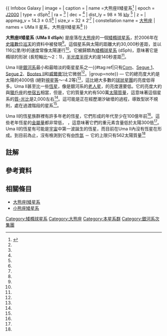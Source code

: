 {{ Infobox Galaxy
| image =
| caption = 
| name =大熊座II矮星系<ref name="simbad">{{cite web
|title=SIMBAD Astronomical Database
|work=Results for Ursa Major II
|url=http://simbad.u-strasbg.fr/Simbad
|accessdate=2011-11-19
|archive-date=2019-05-01
|archive-url=https://web.archive.org/web/20190501023034/http://simbad.u-strasbg.fr/simbad/
|dead-url=no
}}</ref>
| epoch = [[J2000|J2000]]
| type = dSph<ref name=Zucker2006/>
| ra = {{RA|08|51|30.0}}<ref name="simbad"/>
| dec = {{DEC|+63|07|48}}<ref name="simbad"/>
| dist_ly = 98 ± 16 [[光年|kly]] {{nowrap|(30 ± 5 [[秒差距|kpc]])}}<ref name=Zucker2006/>
| z = 
| appmag_v = 14.3 ± 0.5<ref name=Zucker2006/>
| size_v = 32 ± 2′<ref name=Martin2008/>
| constellation name = [[大熊座|大熊座]]
| names = UMa II 星系，大熊座II矮星系<ref name="simbad"/>
}}

'''大熊座II矮星系''' ('''UMa II dSph''') 是座落在[[大熊座|大熊座]]的一個[[矮橢球星系|矮橢球星系]]，於2006年在[[史隆數位巡天|史隆數位巡天]]的資料中被發現<ref name=Zucker2006/>。這個星系與太陽的距離大約30,000秒差距，並以116公里/秒的速度常像太陽運行<ref name=Simon2007/>。它被歸類為[[矮橢球星系|矮橢球星系]] (dSph)，意味著它是橢球的形狀 (長短軸比～2：1)，[[有效半徑|半光度半徑]]大約是140秒差距<ref name=Martin2008/>。

Uma II是[[銀河系|銀河系]]最小和最暗淡的衛星星系之一{{#tag:ref|只有[[Coma_Berenices_(dwarf_galaxy)|Com]]、[[Segue_1|Segue 1]]、[[Segue_2_(dwarf_galaxy)|Segue 2]]、[[Boötes_II_(dwarf_galaxy)|Bootes II]]和[[威爾曼1|威爾曼1]]比它微弱<ref name=Martin2008/>。|group=note}} — 它的總亮度大約是太陽的4000倍 (絕對[[星等|視星等]]～-4.2等)<ref name=Zucker2006/>，這比絕大多數的[[球狀星團|球狀星團]]的亮度低得多。Uma II甚至比一些[[恆星|恆星]]，像是銀河系的[[老人星|老人星]]，的亮度還要低。它的亮度大約與[[獵戶座|獵戶座]]的[[参宿五|参宿五]]相當，但是，它的質量大約有500萬[[太陽質量|太陽質量]]，這意味著這個星系的[[質-光比|質-光比]]是2,000左右<ref name=Simon2007/>。這可能是正在經歷潮汐破壞的過程，導致型狀不規則，處在過渡階段的星系<ref name=Zucker2006/>。

Uma II的恆星族群裡有許多年老的恆星，它們形成的年代至少在100億年前<ref name=Zucker2006/>。這些老年恆星的[[金屬量|金屬量]]都非常低， {{nowrap|<nowiki>[Fe/H]</nowiki> ≈ −2.44 ± 0.06}}，這意味著它們的重元素含量低於太陽300倍<ref name=Kirby2008/>。Uma II的恆星有可能是[[宇宙|宇宙]]中第一波誕生的恆星，而目前在Uma II內沒有恆星在形成。到目前為止，沒有檢測到它有[[21公分線|中性氫]] － 它的上限只有562太陽質量<ref name=Grcevich2009/>

== 註解 ==
{{reflist|group=note}}

== 參考資料 ==
{{reflist|2|refs=
<ref name=Zucker2006>{{cite journal|title=A Curious Milky Way Satellite in Ursa Major|journal=The Astrophysical Journal Letters|volume=650|issue=1|pages=L41|url=http://stacks.iop.org/1538-4357/650/i=1/a=L41|date=2006|doi=10.1086/508628|issn=1538-4357|language=en|accessdate=2018-04-02|author=D. B. Zucker, V. Belokurov, N. W. Evans, J. T. Kleyna, M. J. Irwin, M. I. Wilkinson, M. Fellhauer, D. M. Bramich, G. Gilmore, H. J. Newberg, B. Yanny, J. A. Smith, P. C. Hewett, E. F. Bell, H.-W. Rix, O. Y. Gnedin, S. Vidrih, R. F. G. Wyse, B. Willman, E. K. Grebel, D. P. Schneider, T. C. Beers, A. Y. Kniazev, J. C. Barentine, H. Brewington, J. Brinkmann, M. Harvanek, S. J. Kleinman, J. Krzesinski, D. Long, A. Nitta, S. A. Snedden}}</ref>
<ref name=Martin2008>{{cite journal|title=A Comprehensive Maximum Likelihood Analysis of the Structural Properties of Faint Milky Way Satellites|journal=The Astrophysical Journal|volume=684|issue=2|pages=1075|url=http://stacks.iop.org/0004-637X/684/i=2/a=1075|date=2008|doi=10.1086/590336|issn=0004-637X|language=en|accessdate=2018-04-02|author=Nicolas F. Martin, Jelte T. A. de Jong, Hans-Walter Rix}}</ref>
<ref name=Simon2007>{{cite journal|title=The Kinematics of the Ultra-faint Milky Way Satellites: Solving the Missing Satellite Problem|journal=The Astrophysical Journal|volume=670|issue=1|pages=313|url=http://stacks.iop.org/0004-637X/670/i=1/a=313|date=2007|doi=10.1086/521816|issn=0004-637X|language=en|accessdate=2018-04-02|author=Joshua D. Simon, Marla Geha}}</ref>
<ref name=Kirby2008>{{cite journal|title=Uncovering Extremely Metal-Poor Stars in the Milky Way's Ultrafaint Dwarf Spheroidal Satellite Galaxies|journal=The Astrophysical Journal Letters|volume=685|issue=1|pages=L43|url=http://stacks.iop.org/1538-4357/685/i=1/a=L43|date=2008|doi=10.1086/592432|issn=1538-4357|language=en|accessdate=2018-04-02|author=Evan N. Kirby, Joshua D. Simon, Marla Geha, Puragra Guhathakurta, Anna Frebel}}</ref>
<ref name=Grcevich2009>{{cite journal|title=H I in Local Group Dwarf Galaxies and Stripping by the Galactic Halo|journal=The Astrophysical Journal|volume=696|issue=1|pages=385|url=http://stacks.iop.org/0004-637X/696/i=1/a=385|date=2009|doi=10.1088/0004-637x/696/1/385|issn=0004-637X|language=en|accessdate=2018-04-02|author=Jana Grcevich, Mary E. Putman}}</ref>
}}

== 相關條目 ==
* [[大熊座矮星系|大熊座I矮星系]]
* [[小熊座矮星系|小熊座矮星系]]

{{銀河}}
{{Sky|08|51|30|+|63|07|48|98000}}
{{DEFAULTSORT:Ursa Major II Dwarf}}
[[Category:矮橢球星系|Category:矮橢球星系]]
[[Category:大熊座|Category:大熊座]]
[[Category:本星系群|Category:本星系群]]
[[Category:銀河系次集團|Category:銀河系次集團]]